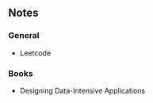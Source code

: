 
## Notes

### General
- <Link to="/notes/leetcode">Leetcode</Link>

### Books
- <Link to="/notes/ddia">Designing Data-Intensive Applications</Link>
